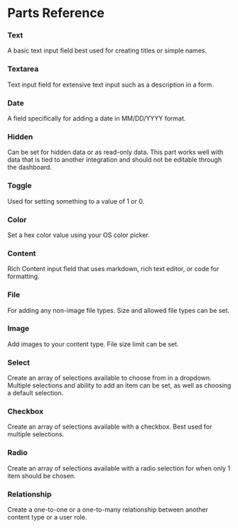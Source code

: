 # Parts Reference

### Text

A basic text input field best used for creating titles or simple names.

### Textarea

Text input field for extensive text input such as a description in a form.

### Date

A field specifically for adding a date in MM/DD/YYYY format.

### Hidden

Can be set for hidden data or as read-only data. This part works well with data that is tied to another integration and should not be editable through the dashboard.

### Toggle

Used for setting something to a value of 1 or 0.

### Color

Set a hex color value using your OS color picker.

### Content

Rich Content input field that uses markdown, rich text editor, or code for formatting. 

### File

For adding any non-image file types. Size and allowed file types can be set.

### Image

Add images to your content type. File size limit can be set.

### Select

Create an array of selections available to choose from in a dropdown. Multiple selections and ability to add an item can be set, as well as choosing a default selection.

### Checkbox

Create an array of selections available with a checkbox. Best used for multiple selections.

### Radio

Create an array of selections available with a radio selection for when only 1 item should be chosen.

### Relationship

Create a one-to-one or a one-to-many relationship between another content type or a user role.
